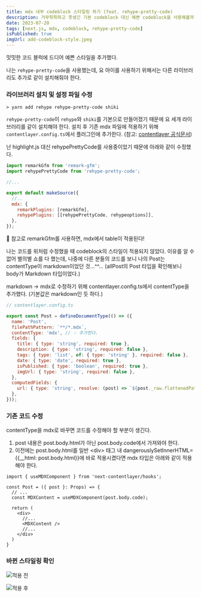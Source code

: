 ```yaml
---
title: mdx 내부 codeblock 스타일링 하기 (feat. rehype-pretty-code)
description: 거무튀튀하고 못생긴 기본 codeblock 대신 예쁜 codeblock을 사용해볼까?
date: 2023-07-20
tags: [next.js, mdx, codeblock, rehype-pretty-code]
isPublished: true
imgUrl: add-codeblock-style.jpeg
---
```


밋밋한 코드 블럭에 드디어 예쁜 스타일을 추가했다.

나는 `rehype-pretty-code`을 사용했는데, 요 아이를 사용하기 위해서는 다른 라이브러리도 추가로 같이 설치해줘야 한다.

### 라이브러리 설치 및 설정 파일 수정

```shell
> yarn add rehype rehype-pretty-code shiki
```

`rehype-pretty-code`이 `rehype`와 `shiki`를 기본으로 만들어졌기 때문에 요 세개 라이브러리를 같이 설치해야 한다. 설치 후 기존 mdx 파일에 적용하기 위해 `contentlayer.config.ts`에서 플러그인에 추가한다.
(참고: [contentlayer 공식문서](https://www.contentlayer.dev/docs/sources/files/mdx-d747e46d#mdx-plugins-remarkrehype))

난 highlight.js 대신 rehypePrettyCode를 사용중이었기 때문에 아래와 같이 수정했다.

```js
import remarkGfm from 'remark-gfm';
import rehypePrettyCode from 'rehype-pretty-code';

//...

export default makeSource({
  //..
  mdx: {
    remarkPlugins: [remarkGfm],
    rehypePlugins: [[rehypePrettyCode, rehypeoptions]],
  },
});
```

📌 참고로 remarkGfm를 사용하면, mdx에서 table이 적용된다!

나는 코드를 위처럼 수정했을 때 codeblock의 스타일이 적용되지 않았다. 이유를 알 수 없어 별의별 쇼를 다 했는데, 나중에 다른 분들의 코드를 보니 나의 Post는 contentType이 markdown이었던 것...^^... (allPost의 Post 타입을 확인해보니 body가 Markdown 타입이었다.)

markdown -> mdx로 수정하기 위해 contentlayer.config.ts에서 contentType을 추가했다. (기본값은 markdown인 듯 하다.)

```js
// contentlayer.config.ts

export const Post = defineDocumentType(() => ({
  name: 'Post',
  filePathPattern: `**/*.mdx`,
  contentType: 'mdx', // 💡 추가한다.
  fields: {
    title: { type: 'string', required: true },
    description: { type: 'string', required: false },
    tags: { type: 'list', of: { type: 'string' }, required: false },
    date: { type: 'date', required: true },
    isPublished: { type: 'boolean', required: true },
    imgUrl: { type: 'string', required: false },
  },
  computedFields: {
    url: { type: 'string', resolve: (post) => `${post._raw.flattenedPath}` },
  },
}));
```

### 기존 코드 수정

contentType을 mdx로 바꾸면 코드를 수정해야 할 부분이 생긴다.

1. post 내용은 post.body.html가 아닌 post.body.code에서 가져와야 한다.
2. 이전에는 post.body.html를 일반 \<div\> 태그 내 dangerouslySetInnerHTML=\{\{__html: post.body.html\}\}에 바로 적용시켰다면 mdx 타입은 아래와 같이 적용해야 한다.

```tsx
import { useMDXComponent } from 'next-contentlayer/hooks';

const Post = ({ post }: Props) => {
  // ...
  const MDXContent = useMDXComponent(post.body.code);

  return (
    <div>
      //...
      <MDXContent />
      //...
    </div>
  )
}
```

### 바뀐 스타일링 확인

![적용 전](../posts/blog/add-codeblock-style/before.png)

![적용 후](../posts/blog/add-codeblock-style/after.png)
